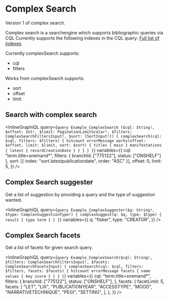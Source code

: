 # Complex Search

Version 1 of complex search.

Complex search is a searchengine which supports bibliographic queries via CQL
Currently supports the following indexes in the CQL query: [Full list of indexes](https://fbi-api.dbc.dk/indexmapper/)

Currently complexSearch supports:

- cql
- filters

Works from complexSearch supports:

- sort
- offset
- limit

## Search with complex search

<InlineGraphiQL
  query={`query Example_ComplexSearch ($cql: String!, $offset: Int!, $limit: PaginationLimitScalar!, $filters: ComplexSearchFiltersInput!, $sort: [SortInput!]) {
  complexSearch(cql: $cql, filters: $filters) {
    hitcount
    errorMessage
    works(offset: $offset, limit: $limit, sort: $sort) {
      titles {
        main
      }
      manifestations {
        latest {
          recordCreationDate
        }
      }
    }
  }
}`}
  variables={{
    cql: "term.title=snemand*",
    filters: { branchId: ["775122"], status: ["ONSHELF"] },
    sort: [{ index: "sort.latestpublicationdate", order: "ASC" }],
    offset: 0,
    limit: 5,
  }}
/>

## Complex Search suggester

Get a list of suggestion by providing a query and the type of suggestion wanted.

<InlineGraphiQL
  query={`query Example_ComplexSuggester($q: String!, $type: ComplexSuggestionType!) {
  complexSuggest(q: $q, type: $type) {
    result {
      type
      term
    }
  }
}`}
  variables={{
    q: "fisker",
    type: "CREATOR",
  }}
/>

## Complex Search facets

Get a list of facets for given search query.

<InlineGraphiQL
  query={`query Example_ComplexSearch($cql: String!, $filters: ComplexSearchFiltersInput!, $facets: ComplexSearchFacetsInput) {
  complexSearch(cql: $cql, filters: $filters, facets: $facets) {
    hitcount
    errorMessage
    facets {
      name
      values {
        key
        score
      }
    }
  }
}`}
  variables={{
    cql: "term.title=snemand*",
    filters: {
      branchId: ["775122"],
      status: ["ONSHELF"],
    },
    facets: {
      facetLimit: 5,
      facets: [
        "LET",
        "LIX",
        "PUBLICATIONYEAR",
        "ACCESSTYPE",
        "MOOD",
        "NARRATIVETECHNIQUE",
        "PEGI",
        "SETTING",
      ],
    },
  }}
/>
